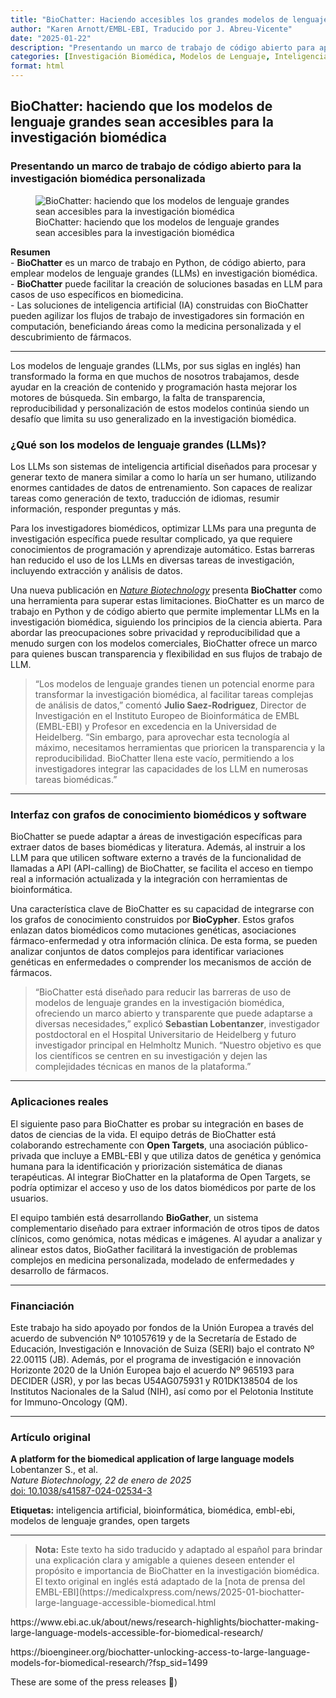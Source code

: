 ```yaml
---
title: "BioChatter: Haciendo accesibles los grandes modelos de lenguaje para la investigación biomédica"
author: "Karen Arnott/EMBL-EBI, Traducido por J. Abreu-Vicente"
date: "2025-01-22"
description: "Presentando un marco de trabajo de código abierto para aplicar inteligencia artificial en investigación biomédica"
categories: [Investigación Biomédica, Modelos de Lenguaje, Inteligencia Artificial, LLMs]
format: html
---
```


## BioChatter: haciendo que los modelos de lenguaje grandes sean accesibles para la investigación biomédica

### Presentando un marco de trabajo de código abierto para la investigación biomédica personalizada

![BioChatter: haciendo que los modelos de lenguaje grandes sean accesibles para la investigación biomédica](https://www.ebi.ac.uk/sites/ebi.ac.uk/files/styles/medium/public/2023-10/BioChatter.png "Crédito: Karen Arnott/EMBL-EBI")

**Resumen**  
- **BioChatter** es un marco de trabajo en Python, de código abierto, para emplear modelos de lenguaje grandes (LLMs) en investigación biomédica.  
- **BioChatter** puede facilitar la creación de soluciones basadas en LLM para casos de uso específicos en biomedicina.  
- Las soluciones de inteligencia artificial (IA) construidas con BioChatter pueden agilizar los flujos de trabajo de investigadores sin formación en computación, beneficiando áreas como la medicina personalizada y el descubrimiento de fármacos.

---

Los modelos de lenguaje grandes (LLMs, por sus siglas en inglés) han transformado la forma en que muchos de nosotros trabajamos, desde ayudar en la creación de contenido y programación hasta mejorar los motores de búsqueda. Sin embargo, la falta de transparencia, reproducibilidad y personalización de estos modelos continúa siendo un desafío que limita su uso generalizado en la investigación biomédica.

### ¿Qué son los modelos de lenguaje grandes (LLMs)?
Los LLMs son sistemas de inteligencia artificial diseñados para procesar y generar texto de manera similar a como lo haría un ser humano, utilizando enormes cantidades de datos de entrenamiento. Son capaces de realizar tareas como generación de texto, traducción de idiomas, resumir información, responder preguntas y más.

Para los investigadores biomédicos, optimizar LLMs para una pregunta de investigación específica puede resultar complicado, ya que requiere conocimientos de programación y aprendizaje automático. Estas barreras han reducido el uso de los LLMs en diversas tareas de investigación, incluyendo extracción y análisis de datos.

Una nueva publicación en [*Nature Biotechnology*](https://rdcu.be/d68Ih) presenta **BioChatter** como una herramienta para superar estas limitaciones. BioChatter es un marco de trabajo en Python y de código abierto que permite implementar LLMs en la investigación biomédica, siguiendo los principios de la ciencia abierta. Para abordar las preocupaciones sobre privacidad y reproducibilidad que a menudo surgen con los modelos comerciales, BioChatter ofrece un marco para quienes buscan transparencia y flexibilidad en sus flujos de trabajo de LLM.

> “Los modelos de lenguaje grandes tienen un potencial enorme para transformar la investigación biomédica, al facilitar tareas complejas de análisis de datos,” comentó **Julio Saez-Rodriguez**, Director de Investigación en el Instituto Europeo de Bioinformática de EMBL (EMBL-EBI) y Profesor en excedencia en la Universidad de Heidelberg. “Sin embargo, para aprovechar esta tecnología al máximo, necesitamos herramientas que prioricen la transparencia y la reproducibilidad. BioChatter llena este vacío, permitiendo a los investigadores integrar las capacidades de los LLM en numerosas tareas biomédicas.”

---

### Interfaz con grafos de conocimiento biomédicos y software

BioChatter se puede adaptar a áreas de investigación específicas para extraer datos de bases biomédicas y literatura. Además, al instruir a los LLM para que utilicen software externo a través de la funcionalidad de llamadas a API (API-calling) de BioChatter, se facilita el acceso en tiempo real a información actualizada y la integración con herramientas de bioinformática.

Una característica clave de BioChatter es su capacidad de integrarse con los grafos de conocimiento construidos por **BioCypher**. Estos grafos enlazan datos biomédicos como mutaciones genéticas, asociaciones fármaco-enfermedad y otra información clínica. De esta forma, se pueden analizar conjuntos de datos complejos para identificar variaciones genéticas en enfermedades o comprender los mecanismos de acción de fármacos.

> “BioChatter está diseñado para reducir las barreras de uso de modelos de lenguaje grandes en la investigación biomédica, ofreciendo un marco abierto y transparente que puede adaptarse a diversas necesidades,” explicó **Sebastian Lobentanzer**, investigador postdoctoral en el Hospital Universitario de Heidelberg y futuro investigador principal en Helmholtz Munich. “Nuestro objetivo es que los científicos se centren en su investigación y dejen las complejidades técnicas en manos de la plataforma.”

---

### Aplicaciones reales

El siguiente paso para BioChatter es probar su integración en bases de datos de ciencias de la vida. El equipo detrás de BioChatter está colaborando estrechamente con **Open Targets**, una asociación público-privada que incluye a EMBL-EBI y que utiliza datos de genética y genómica humana para la identificación y priorización sistemática de dianas terapéuticas. Al integrar BioChatter en la plataforma de Open Targets, se podría optimizar el acceso y uso de los datos biomédicos por parte de los usuarios.

El equipo también está desarrollando **BioGather**, un sistema complementario diseñado para extraer información de otros tipos de datos clínicos, como genómica, notas médicas e imágenes. Al ayudar a analizar y alinear estos datos, BioGather facilitará la investigación de problemas complejos en medicina personalizada, modelado de enfermedades y desarrollo de fármacos.

---

### Financiación

Este trabajo ha sido apoyado por fondos de la Unión Europea a través del acuerdo de subvención Nº 101057619 y de la Secretaría de Estado de Educación, Investigación e Innovación de Suiza (SERI) bajo el contrato Nº 22.00115 (JB). Además, por el programa de investigación e innovación Horizonte 2020 de la Unión Europea bajo el acuerdo Nº 965193 para DECIDER (JSR), y por las becas U54AG075931 y R01DK138504 de los Institutos Nacionales de la Salud (NIH), así como por el Pelotonia Institute for Immuno-Oncology (QM).

---

### Artículo original
**A platform for the biomedical application of large language models**  
Lobentanzer S., et al.  
*Nature Biotechnology, 22 de enero de 2025*  
[doi: 10.1038/s41587-024-02534-3](https://doi.org/10.1038/s41587-024-02534-3)

**Etiquetas:** inteligencia artificial, bioinformática, biomédica, embl-ebi, modelos de lenguaje grandes, open targets

---

> **Nota:** Este texto ha sido traducido y adaptado al español para brindar una explicación clara y amigable a quienes deseen entender el propósito e importancia de BioChatter en la investigación biomédica. El texto original en inglés está adaptado de la [nota de prensa del EMBL-EBI](https://medicalxpress.com/news/2025-01-biochatter-large-language-accessible-biomedical.html

https://www.ebi.ac.uk/about/news/research-highlights/biochatter-making-large-language-models-accessible-for-biomedical-research/

https://bioengineer.org/biochatter-unlocking-access-to-large-language-models-for-biomedical-research/?fsp_sid=1499

These are some of the press releases 🙂)
